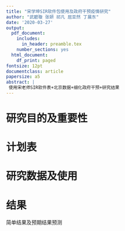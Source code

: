 ```yaml
---
title: "宋学坤SIR软件包使用及政府干预疫情研究"
author: "武碧璇 张妍 祁凡 屈亚然 丁晨东"
date: '2020-03-27'
output:
  pdf_document:
    includes:
      in_header: preamble.tex
    number_sections: yes
  html_document:
    df_print: paged
fontsize: 12pt
documentclass: article
papersize: a5
abstract: |
 使用宋老师SIR软件表+北京数据+细化政府干预+研究结果
---
```


# 研究目的及重要性

# 计划表

# 研究数据及使用

# 结果

简单结果及预期结果预测





